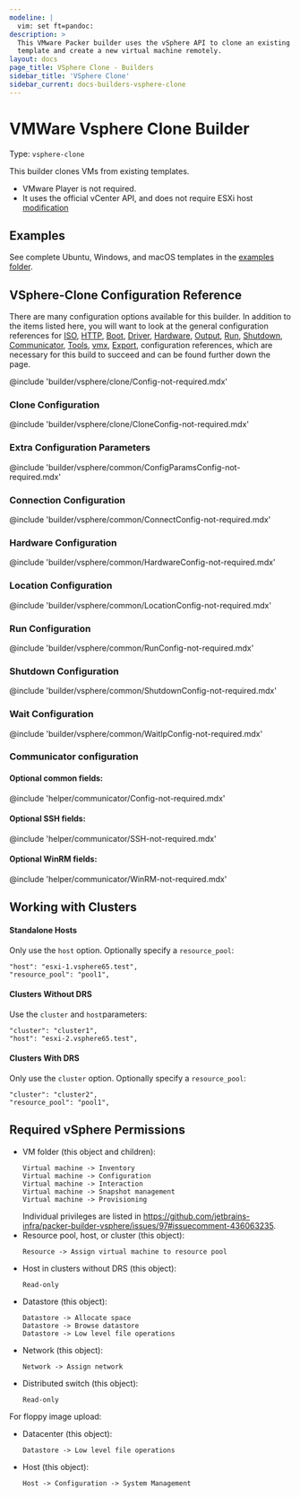 ```yaml
---
modeline: |
  vim: set ft=pandoc:
description: >
  This VMware Packer builder uses the vSphere API to clone an existing vSphere
  template and create a new virtual machine remotely.
layout: docs
page_title: VSphere Clone - Builders
sidebar_title: 'VSphere Clone'
sidebar_current: docs-builders-vsphere-clone
---
```


# VMWare Vsphere Clone Builder

Type: `vsphere-clone`

This builder clones VMs from existing templates.

- VMware Player is not required.
- It uses the official vCenter API, and does not require ESXi host [modification](https://www.packer.io/docs/builders/vmware-iso.html#building-on-a-remote-vsphere-hypervisor)

## Examples

See complete Ubuntu, Windows, and macOS templates in the [examples folder](https://github.com/hashicorp/packer/tree/master/builder/vsphere/examples/).

## VSphere-Clone Configuration Reference

There are many configuration options available for this builder. In addition to
the items listed here, you will want to look at the general configuration
references for [ISO](#iso-configuration),
[HTTP](#http-directory-configuration),
[Boot](#boot-configuration),
[Driver](#driver-configuration),
[Hardware](#hardware-configuration),
[Output](#output-configuration),
[Run](#run-configuration),
[Shutdown](#shutdown-configuration),
[Communicator](#communicator-configuration),
[Tools](#tools-configuration),
[vmx](#vmx-configuration),
[Export](#export-configuration),
configuration references, which are
necessary for this build to succeed and can be found further down the page.

@include 'builder/vsphere/clone/Config-not-required.mdx'

### Clone Configuration

@include 'builder/vsphere/clone/CloneConfig-not-required.mdx'

### Extra Configuration Parameters

@include 'builder/vsphere/common/ConfigParamsConfig-not-required.mdx'

### Connection Configuration

@include 'builder/vsphere/common/ConnectConfig-not-required.mdx'

### Hardware Configuration

@include 'builder/vsphere/common/HardwareConfig-not-required.mdx'

### Location Configuration

@include 'builder/vsphere/common/LocationConfig-not-required.mdx'

### Run Configuration

@include 'builder/vsphere/common/RunConfig-not-required.mdx'

### Shutdown Configuration

@include 'builder/vsphere/common/ShutdownConfig-not-required.mdx'

### Wait Configuration

@include 'builder/vsphere/common/WaitIpConfig-not-required.mdx'

### Communicator configuration

#### Optional common fields:

@include 'helper/communicator/Config-not-required.mdx'

#### Optional SSH fields:

@include 'helper/communicator/SSH-not-required.mdx'

#### Optional WinRM fields:

@include 'helper/communicator/WinRM-not-required.mdx'

## Working with Clusters

#### Standalone Hosts

Only use the `host` option. Optionally specify a `resource_pool`:

```
"host": "esxi-1.vsphere65.test",
"resource_pool": "pool1",
```

#### Clusters Without DRS

Use the `cluster` and `host`parameters:

```
"cluster": "cluster1",
"host": "esxi-2.vsphere65.test",
```

#### Clusters With DRS

Only use the `cluster` option. Optionally specify a `resource_pool`:

```
"cluster": "cluster2",
"resource_pool": "pool1",
```

## Required vSphere Permissions

- VM folder (this object and children):
  ```
  Virtual machine -> Inventory
  Virtual machine -> Configuration
  Virtual machine -> Interaction
  Virtual machine -> Snapshot management
  Virtual machine -> Provisioning
  ```
  Individual privileges are listed in https://github.com/jetbrains-infra/packer-builder-vsphere/issues/97#issuecomment-436063235.
- Resource pool, host, or cluster (this object):
  ```
  Resource -> Assign virtual machine to resource pool
  ```
- Host in clusters without DRS (this object):
  ```
  Read-only
  ```
- Datastore (this object):
  ```
  Datastore -> Allocate space
  Datastore -> Browse datastore
  Datastore -> Low level file operations
  ```
- Network (this object):
  ```
  Network -> Assign network
  ```
- Distributed switch (this object):
  ```
  Read-only
  ```

For floppy image upload:

- Datacenter (this object):
  ```
  Datastore -> Low level file operations
  ```
- Host (this object):
  ```
  Host -> Configuration -> System Management
  ```
